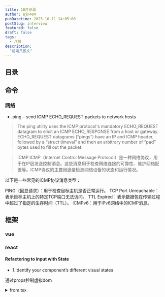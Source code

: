 ```yaml
---
title: 10月记录
author: ajn404
pubDatetime: 2023-10-11 14:05:00
postSlug: interview
featured: false
draft: false
tags:
  - 八股
description:
  "前端八股文"
---
```


## 目录

## 命令

### 网络

- ping – send ICMP ECHO_REQUEST packets to network hosts
>  The ping utility uses the ICMP protocol's mandatory ECHO_REQUEST datagram to elicit an ICMP ECHO_RESPONSE from a host or gateway.  ECHO_REQUEST datagrams
     (“pings”) have an IP and ICMP header, followed by a “struct timeval” and then an arbitrary number of “pad” bytes used to fill out the packet. 

> ICMP
ICMP（Internet Control Message Protocol）是一种网络协议，用于在IP层发送控制消息。这些消息用于检查网络连接的可靠性、维护网络配置等。ICMP协议的主要用途是检测网络设备的状态和运行情况。

以下是一些常见的ICMP协议消息类型：

PING（回显请求）：用于检查目标主机是否正常运行。
TCP Port Unreachable：表示目标主机上的特定TCP端口无法访问。
TTL Expired：表示数据包在传输过程中超过了指定的生存时间（TTL）。
ICMPv6：用于IPv6网络中的ICMP消息。

## 框架

### vue



### react

#### Refactoring to input with State

- 1.Identify your component’s different visual states

通过props控制虚拟dom

<details>
<summary>from.tsx</summary>
```tsx
export default function Form({
  status = 'empty'
}) {
  if (status === 'success') {
    return <h1>That's right!</h1>
  }
  return (
    <>
      <h2>City quiz</h2>
      <p>
        In which city is there a billboard that turns air into drinkable water?
      </p>
      <form>
        <textarea disabled={
          status === 'submitting'
        } />
        <br />
        <button disabled={
          status === 'empty' ||
          status === 'submitting'
        }>
          Submit
        </button>
        {status === 'error' &&
          <p className="Error">
            Good guess but a wrong answer. Try again!
          </p>
        }
      </form>
      </>
  );
}
```
</details>

<details>
<summary>App.ts</summary>
```ts
import Form from './Form.js';

let statuses = [
  'empty',
  'typing',
  'submitting',
  'success',
  'error',
];

export default function App() {
  return (
    <>
      {statuses.map(status => (
        <section key={status}>
          <h4>Form ({status}):</h4>
          <Form status={status} />
        </section>
      ))}
    </>
  );
}
```
</details>


- 2.Determine what triggers those state changes
- 3.Represent the state in memory with useState

```js
const [answer, setAnswer] = useState('');
const [error, setError] = useState(null);
```

- 4.Remove any non-essential state variables 
- 5 .Connect the event handlers to set state

<details>
<summary>App.ts</summary>

```ts
import { useState } from 'react';

export default function Form() {
  const [answer, setAnswer] = useState('');
  const [error, setError] = useState(null);
  const [status, setStatus] = useState('typing');

  if (status === 'success') {
    return <h1>That's right!</h1>
  }

  async function handleSubmit(e) {
    e.preventDefault();
    setStatus('submitting');
    try {
      await submitForm(answer);
      setStatus('success');
    } catch (err) {
      setStatus('typing');
      setError(err);
    }
  }

  function handleTextareaChange(e) {
    setAnswer(e.target.value);
  }

  return (
    <>
      <h2>City quiz</h2>
      <p>
        In which city is there a billboard that turns air into drinkable water?
      </p>
      <form onSubmit={handleSubmit}>
        <textarea
          value={answer}
          onChange={handleTextareaChange}
          disabled={status === 'submitting'}
        />
        <br />
        <button disabled={
          answer.length === 0 ||
          status === 'submitting'
        }>
          Submit
        </button>
        {error !== null &&
          <p className="Error">
            {error.message}
          </p>
        }
      </form>
    </>
  );
}

function submitForm(answer) {
  // Pretend it's hitting the network.
  return new Promise((resolve, reject) => {
    setTimeout(() => {
      let shouldError = answer.toLowerCase() !== 'lima'
      if (shouldError) {
        reject(new Error('Good guess but a wrong answer. Try again!'));
      } else {
        resolve();
      }
    }, 1500);
  });
}
```
</details>


## canvas

### 绘制三角形或多边形


<details>
<summary>index.js</summary>
```js
   const canvas = document.getElementById('myCanvas');
   const ctx = canvas.getContext('2d');
   // 绘制三角形
   ctx.beginPath();
   ctx.moveTo(10, 10);
   ctx.lineTo(50, 100);
   ctx.lineTo(10, 150);
   ctx.closePath();
   ctx.fillStyle = 'blue';
   ctx.fill();

   // 绘制多边形
   ctx.beginPath();
   ctx.moveTo(150, 10);
   ctx.lineTo(200, 50);
   ctx.lineTo(150, 100);
   ctx.lineTo(100, 50);
   ctx.closePath();
   ctx.fillStyle = 'red';
   ctx.fill();
```

</details>


<canvas id="myCanvas" class="h-[100px] w-[100px] bg-[#000]"/>


## 基础

### 防抖

 n 秒内函数只会执行一次
```js
function debounce(fn, timing) {
  let timer;
  return function() {
    clearTimeout(timer);
    timer = setTimeout(() => {
      fn();
    }, timing);
  }
}
```
常用于限制函数的执行频率，从而提高性能。例如，在滚动事件处理程序中，可能会触发一个函数来重新获取页面内容，但这个函数可能会被频繁触发，导致性能下降。使用 throttle 函数可以解决这个问题，确保在滚动事件触发后的 timing 时间间隔内只执行一次函数。

```
const debounce = (fn, delay) => {
    let timer;
    return ()=>{
        clearTimeout(timer);
        timer = setTimeout(()=>{
            fn();
        }, delay);
    }
}
```

常用于避免事件处理程序或函数被频繁触发，从而提高性能。例如，在搜索输入框中，当用户输入时，可能会触发一个搜索函数，但这个函数可能会被频繁触发，导致性能下降。使用 debounce 函数可以解决这个问题，确保搜索函数只在用户停止输入后的 delay 毫秒后执行。

### 节流

```js
function throttle(fn, timing) {
  let trigger;
  return function() {
    if (trigger) return;
    trigger = true;
    fn();
    setTimeout(() => {
      trigger = false;
    }, timing);
  }
}
```


### Async/Await 如何通过同步的方式实现异步

generate 

```js
var fetch = require("node-fetch");

function *gen() { // 这里的 * 可以看成 async
  var url = "https://api.github.com/users/github";
  var result = yield fetch(url); // 这里的 yield 可以看成 await
  console.log(result.bio);
}

var g = gen();
var result = g.next();
result.value.then(data => data.json()).then(data  => g.next(data));
```

### 实现(5).add(3).minus(2)功能

```js
Number.prototype.add = function(num) {
    return this+num
}
Number.prototype.minus = function(num) {
    return this-num
}
Number.prototype.multiply = function(num) {
    return this*num
}
Number.prototype.divide = function(num) {
    return this/num
}
```

### 1=='1'

在JavaScript中，当你将一个字符串（如 "1"）与一个整数（如 1）进行比较时，JavaScript会自动将字符串转换为数字类型。这种隐式类型转换通常被称为类型转换。

在这个例子中，1 == '1' 的结果为 true，因为JavaScript将字符串 "1" 转换为数字 1，然后比较它们是否相等。

这种隐式类型转换可能会导致一些问题，因为它可能会导致意外的错误。例如，如果你将一个字符串（如 "1"）传递给一个接受整数参数的函数，但该函数在处理该参数时没有考虑到可能的数据类型，那么可能会导致错误。

为了避免这种情况，你可以显式地将字符串转换为数字类型，例如：

```js
const str = "1";
const num = parseInt(str, 10); // 将字符串转换为数字，第二个参数指定数字的进制（10表示十进制）

if (num == 1) {
 console.log("true");
}
```

或者，如果你要将数字类型转换为字符串类型，可以使用 toString() 方法：

```
const num = 1;
const str = num.toString(); // 将数字转换为字符串

if (str == "1") {
 console.log("true");
}
```

总之，为了避免隐式类型转换可能带来的问题，最好是在比较和转换数据时显式地使用适当的类型转换方法。

### 变量提升,块级作用域

```js
for(var i =0;i<10;++i){
setTimeout(()=>{console.log(i)})
                      }

                      //10*10
```

```js
for(let i =0;i<10;++i){
setTimeout(()=>{console.log(i)})
                      }

                      //0-9
```


或者直接使用立即执行函数 IIFEFE

```js
for(var i =0;i<10;++i){
setTimeout(()=>{console.log(i)})
                      }

                      //10*10

```

### 没有宏任务了？

微任务队列（micro task queue）是一种用于处理异步操作的技术，它允许在浏览器执行JavaScript代码时能够同时处理多个任务。这些任务可以是任何需要长时间运行或需要等待的数据库操作、AJAX请求或其他异步操作。

在现代浏览器中，有一个内置的微任务队列，称为Promise。当使用async/await或async函数时，浏览器会自动使用Promise来处理异步操作。Promise是一种状态机，它可以记住之前完成的任务，并在新任务完成时更新其状态。

除了Promise，还有其他一些库和框架，如setTimeout、setInterval、requestAnimationFrame等，也可以用于创建微任务队列。这些库提供了一些更高级的功能，如错误处理、任务取消等。

总之，微任务队列是处理异步操作的一种强大技术，它允许浏览器在执行JavaScript代码时同时处理多个任务，从而提高应用程序的性能和响应能力。

[看这里](https://www.jsv9000.app/)


### 数组的reduce方法

### 闭包：闭包是指一个函数可以访问其词法环境中的变量，即使函数执行完毕，这些变量仍然占用内存。

JavaScript闭包是指一个函数可以访问其词法环境中的变量，即使函数执行完毕，这些变量仍然占用内存。闭包可以实现以下功能：

- 私有变量和函数：通过闭包，可以将函数内部的变量和函数封装为私有，防止外部访问。
- 保持变量状态：闭包可以保存函数外部变量的一个副本，即使函数外部变量被重新赋值，闭包中的变量仍然保持之前的状态。
- 实现柯里化（Currying）：柯里化是指将多参数函数转换为一系列单参数函数的过程，闭包可以帮助实现柯里化。
- 实现事件处理程序和回调函数：闭包可以实现事件处理程序和回调函数，这些函数可以访问事件处理程序的上下文对象和事件对象。
- 实现模块化：通过闭包，可以将一组相关的函数和数据封装到一个对象中，从而实现模块化。

总之，闭包是JavaScript中一种强大的编程技术，可以帮助实现私有变量和函数、保持变量状态、实现柯里化、事件处理程序和回调函数、模块化等功能。

todo



### gc
浏览器 garbage collection（GC）机制是指浏览器在运行时自动清理内存的机制。它是一种优化技术，旨在释放不再需要的内存，从而提高应用程序的性能和响应能力。

浏览器GC机制的主要目的是：

清除不再使用的对象和内存。
释放内存，以便为新的对象分配更多的空间。
减少内存碎片。
浏览器GC机制的实现方式因浏览器而异，但通常包括以下几个步骤：

标记阶段：标记所有活动对象，并将它们划分为可回收和不可回收两部分。
引用阶段：清除所有不可回收对象的引用，使它们变得可回收。
清理阶段：回收所有可回收对象。
需要注意的是，浏览器GC机制不是实时的，而是在一定时间间隔内自动执行。浏览器GC机制的执行时间通常取决于浏览器和操作系统的性能，以及应用程序的内存使用情况。

总之，浏览器GC机制是指浏览器在运行时自动清理内存的机制，旨在释放不再需要的内存，从而提高应用程序的性能和响应能力。


内存泄漏是指在应用程序中，由于某些原因，导致内存分配不正确，导致内存占用无法被垃圾回收器回收。这可能会导致应用程序崩溃、性能下降或内存不足等问题。

内存泄漏通常是由于以下原因之一：

- 全局变量：在函数外部声明的变量成为全局变量，即使函数执行完毕，全局变量仍然占用内存。
- 闭包：闭包是指一个函数可以访问其词法环境中的变量，即使函数执行完毕，这些变量仍然占用内存。
- 循环引用：两个对象互相引用，导致内存占用无法被垃圾回收器回收。
- 定时器：定时器没有正确地清除，导致内存占用无法被垃圾回收器回收。
- 未清除的DOM元素：未正确清除的DOM元素占用内存，导致内存占用无法被垃圾回收器回收。
- 未清除的CSS样式：未正确清除的CSS样式占用内存，导致内存占用无法被垃圾回收器回收。


### v-for 的key

在 Vue 中，使用 v-for 指令遍历数组或其他可迭代对象时，需要提供一个唯一的标识符（key）来标识每个元素。这个 key 用于跟踪每个元素的状态，从而在数据发生变化时能够正确地更新视图。

*key 的作用类似于 CSS 选择器，它可以帮助 Vue 更准确地找到需要更新的元素，从而提高性能。当数据发生变化时，Vue 可以通过比较新旧数据中的 key 值来判断哪些元素需要更新，哪些可以复用。*

在 Vue 2 中，key 默认使用数组的索引值作为 key。在 Vue 3 中，key 默认为数组的第一个属性或对象的唯一属性。


### 301与302

状态码 302 和 301 是 HTTP 协议中用来表示重定向的两种状态码。

状态码 302 Found（找到）表示请求的资源已经被临时移动到另一个位置，并且将来可能会将返回这个资源。新的资源位置会在 HTTP 头部中的 "Location" 字段中给出。客户端应该在收到 302 响应时，重新发起请求到指定的新位置。

状态码 301 Moved Permanently（永久移动）表示请求的资源已经被永久移动到另一个位置。客户端应该在收到 301 响应时，将旧资源的位置记录下来，并将新的位置作为 future requests 的默认位置。

HTTP 头部中的 "Location" 字段用于告诉客户端重定向的目标 URL。客户端收到 302 响应时，应该在下次请求时使用这个 URL。客户端收到 301 响应时，应该在下次请求时使用这个 URL，并将旧资源的位置记录下来。

需要注意的是，状态码 302 和 301 的区别在于，当客户端收到 302 响应时，它需要重新发起请求；而当客户端收到 301 响应时，它不需要重新发起请求，因为资源已经被永久移动。因此，在实际应用中，可以根据具体需求选择使用 302 或 301 来进行重定向。



### js用reduce反转字符串

在 JavaScript 中，可以使用数组的 reduce() 方法来反转字符串。reduce() 方法接受一个回调函数作为参数，回调函数有四个参数：累加器（accumulator），当前值（currentValue），当前索引（currentIndex），源数组（array）。回调函数的返回值将作为累加器的新值，最后 reduce() 方法返回累加器的结果。

下面是一个使用 reduce() 方法反转字符串的示例：

```js
const str = 'Hello, world!';
const reversedStr = str.split('').reduce((accumulator, currentValue) => {
 return currentValue + accumulator;
}, '');

console.log(reversedStr); // 输出：!dlrow ,olleH
```

在这个示例中，我们首先将字符串分割成数组，然后使用 reduce() 方法将数组中的每个元素从后向前拼接成一个新的字符串。回调函数的第一个参数 accumulator 表示累加器，它初始值为空字符串。每次迭代时，回调函数将当前值 currentValue 添加到累加器的末尾，然后将累加器的新值赋值给 accumulator。最后，reduce() 方法返回累加器的结果，即反转后的字符串。

需要注意的是，reduce() 方法只能接受一个累加器参数，因此不能直接将字符串作为第一个参数传递给 reduce() 方法。我们需要先将字符串分割成数组，然后将数组作为参数传递给 reduce() 方法。




## 场景

### 控制多人同时编辑的技术

- 实时数据库（Real-time Database）：使用实时数据库，如 Firebase 或 RealtimeDB，可以将数据实时同步到多个客户端。这使得用户可以在多个设备上实时查看和编辑相同的数据。
- 实时通信服务（Real-time Communication Services）：使用实时通信服务，如 Google Hangouts、Microsoft Teams 或 Slack，可以在多个设备上实时沟通和协作。这使得用户可以在多个浏览器窗口中同时编辑和讨论同一个文档。
- 实时应用程序（Real-time Applications）：使用实时应用程序，如 Google Docs、Microsoft Word 或 Google Sheets，可以在多个设备上实时编辑和查看同一个文档。这使得用户可以在多个浏览器窗口中同时编辑和查看同一个文档。
- 分布式计算（Distributed Computing）：使用分布式计算，如 Apache Spark、Hadoop 或 Flink，可以将数据实时同步到多个节点，以便在多台计算机上实时处理和分析数据。
- 分布式文件系统（Distributed File System）：使用分布式文件系统，如 Amazon S3、Google Cloud Storage 或 Azure Blob Storage，可以将文件实时同步到多个节点，以便在多台计算机上实时访问和编辑文件。

这些技术都可以实现多人同时编辑，具体选择哪种技术取决于具体应用的需求和场景。

### 项目如何防止xss攻击，分前后端角度

防止XSS攻击（跨站脚本攻击）的方法有很多，下面是前后端分别可以采取的措施：

前端防止XSS攻击：

- 使用浏览器的内置过滤器：浏览器会自动过滤掉大部分XSS攻击，如 script 等特殊字符。
- 使用编码：将用户输入的数据进行编码，如 escape() 或 encodeURIComponent()，使其不能被解释为恶意脚本。
- 使用标签属性：将用户输入的数据作为属性值，而不是作为标签内容，这样可以减少被解释为恶意脚本的可能。
- 使用自定义模板引擎：自定义模板引擎可以对用户输入进行更严格的过滤，防止XSS攻击。
- 使用输入验证：对用户输入进行验证，确保输入的数据符合预期的格式和范围。
- 使用输出过滤器：对输出数据进行过滤，确保输出数据中不包含任何恶意脚本。

后端防止XSS攻击：

- 使用编码库：使用编码库，如PHP的htmlspecialchars()，可以自动过滤掉恶意脚本。
- 使用参数化查询：使用参数化查询，可以防止SQL注入攻击，同时防止XSS攻击。
- 使用输出过滤器：对输出数据进行过滤，确保输出数据中不包含任何恶意脚本。
- 使用过滤库：使用过滤库，如PHP的filter_var()，可以对用户输入进行更严格的过滤，防止XSS攻击。
- 使用输入验证：对用户输入进行验证，确保输入的数据符合预期的格式和范围。
- 使用输出编码：对输出数据进行编码，可以防止被解释为恶意脚本。

总之，前后端都要采取一系列措施来防止XSS攻击，以确保用户输入的安全性。




## 浏览器渲染原理


浏览器的渲染原理可以简单地描述为以下几个步骤:

### 解析 HTML:

浏览器将 HTML 文档解析成 DOM(文档对象模型)树,以便浏览器可以理解和操作 HTML 元素。

浏览器解析 HTML 时使用的方案主要有两种：SAX 和 DOM。

SAX（Simple API for XML）解析器：SAX 解析器是一种基于事件驱动的解析方式，它会将 HTML 文件分割成一系列的事件，然后逐个处理这些事件。SAX 解析器不会将整个 HTML 文档加载到内存中，因此非常适合处理大型的 HTML 文档。SAX 解析器的主要缺点是，它不支持在解析过程中修改 DOM（Document Object Model，文档对象模型）。
DOM（Document Object Model）解析器：DOM 解析器会将 HTML 文件解析成 DOM 树，然后通过 DOM API 进行操作。DOM 解析器会将整个 HTML 文档加载到内存中，因此适用于需要对 HTML 文件进行复杂操作的场景。DOM 解析器的主要优点是支持在解析过程中修改 DOM，但可能会导致解析速度变慢。
在实际应用中，浏览器通常会根据 HTML 文档的大小和复杂程度选择合适的解析方式。对于较小的 HTML 文档，SAX 解析器更为高效；而对于较大的 HTML 文档，DOM 解析器更为高效。此外，浏览器可能会在解析过程中自动切换解析方式，以提高性能。

需要注意的是，尽管 DOM 解析器支持在解析过程中修改 DOM，但在解析完成后，浏览器可能会对 DOM 进行优化，例如清除不再需要的节点、压缩 DOM 等，以减小内存占用和提高性能。因此，在实际应用中，尽量使用 DOM 解析器，并在解析完成后进行优化。


### 解析 CSS:
浏览器将 CSS 样式表解析成 CSSOM(样式对象模型)树,以便浏览器可以理解和应用 CSS 规则。

### 构建渲染树:

浏览器将 DOM 和 CSSOM 合并成一个渲染树,以便浏览器可以绘制屏幕上的内容。

### 布局:

浏览器使用布局引擎计算渲染树中每个节点的宽度和高度,以便将它们放置在屏幕上的适当位置。
### 绘制:

浏览器使用 GPU(图形处理单元)绘制渲染树中的每个节点,以便将它们显示在屏幕上。

### 重排和重绘:

如果渲染树中的某个节点发生了变化,例如,元素的属性或内容发生了变化,那么浏览器将重新计算渲染树,并重新绘制屏幕上的内容。这个过程被称为重排。如果只是修改了某个节点的属性,例如,修改了它的样式或大小,那么浏览器将只重新计算需要重新绘制的部分,这个过程被称为重绘。
浏览器渲染过程的复杂性在于,它需要同时处理 HTML、CSS 和布局。此外,浏览器需要处理多种设备类型和屏幕尺寸,以确保网页在不同设备和屏幕上都能正常显示。因此,浏览器的渲染原理可以被视为一种复杂的高级算法。


### 网络内容拦截

从网络的角度来看，拦截内容通常是通过路由器、代理服务器等网络设备实现的。这些设备可以对网络通信进行拦截和处理，从而实现内容的过滤、篡改、拦截等操作。

以路由器为例，路由器可以作为网络通信的入口和出口，可以将网络通信中的数据包进行拦截和处理。当数据包从一台计算机发出，经过路由器，到达目标计算机时，路由器可以对数据包进行查看、修改或丢弃等操作。如果路由器对数据包进行了拦截和处理，数据包将不会到达目标计算机，从而实现内容的过滤、篡改、拦截等操作。

除了路由器之外，代理服务器也可以实现内容的拦截和处理。代理服务器可以作为网络通信的转发器，可以将网络通信中的数据包进行拦截和处理，然后转发到目标计算机。代理服务器可以实现对内容的过滤、篡改、拦截等操作，从而实现对网络通信的掌控。

总之，拦截内容的实现可以通过路由器、代理服务器等网络设备来实现，这些设备可以对网络通信中的数据包进行查看、修改或丢弃等操作，从而实现内容的过滤、篡改、拦截等操作。

## 算法

### js写算法需要提前掌握

以下是一些在编写JavaScript代码时需要提前掌握的方法、函数和技巧：

#### 变量声明和方法
在JavaScript中，变量声明非常重要。可以使用var、let和const关键字声明变量。其中，let关键字声明的变量具有块级作用域，而const关键字声明的变量不可更改。

此外，方法（函数）在JavaScript中是非常重要的。可以使用function关键字定义方法，并使用参数传递数据。方法可以返回值，也可以不返回值。

#### 对象和数组
JavaScript中可以使用对象（Object）和数组（Array）来存储和操作数据。对象可以使用点（.）或方括号（[]）访问属性，数组可以使用索引访问元素。

#### 条件语句和循环
条件语句（如if、else if、else）用于根据条件执行不同的代码块。循环语句（如for、while、do-while）用于重复执行一段代码。

#### 函数和模块
JavaScript中可以使用函数来封装一段代码，使其更易于维护和 reuse。模块（module）是一种组织代码的方法，可以将相关功能分组在一起。

#### 箭头函数和箭头操作符
箭头函数是一种简洁的函数定义方式，可以简化代码。箭头操作符（=>）用于将函数的返回值与参数绑定在一起。

#### Promise和async/await
Promise是一种处理异步操作的方法，可以确保异步操作按预期进行。async/await是ES2017中引入的新语法，用于简化异步编程。

#### 数组方法
JavaScript提供了许多数组方法，如push、pop、shift、unshift、splice、sort、reverse等，这些方法可以方便地对数组进行操作。

#### 字符串方法
JavaScript提供了许多字符串方法，如toUpperCase、toLowerCase、substring、slice、indexOf、lastIndexOf、trim等，这些方法可以方便地对字符串进行操作。

#### 正则表达式
JavaScript提供了正则表达式来处理字符串。可以使用RegExp构造函数创建正则表达式对象，并使用正则表达式的方法来匹配和替换字符串。

#### 全局对象和内置函数
JavaScript中有许多全局对象和内置函数，如window、document、console、Math、Date等。这些对象和函数可以方便地进行浏览器操作和数据处理。




### exam


#### 1.二分查找(简单)
> 输入不重复有序整数数组，使用空格隔开。查找特定整数，返回数组下标。不存在则返回-1。

```js
function findIndex(arr, target) {
 let left = 0;
 let right = arr.length - 1;

 while (left <= right) {
   const mid = Math.floor((left + right) / 2);

   if (arr[mid] === target) {
     return mid;
   } else if (arr[mid] < target) {
     left = mid + 1;
   } else {
     right = mid - 1;
   }
 }
 return -1;
}
const arr = [1, 3, 5, 7, 9];
const target = 5;

console.log(findIndex(arr, target)); // 输出：2
```

#### 2.HJ12字符串反转/HJ11数字颠倒/HJ106 字符逆序

```js
const readline = require("readline");
const rl = readline.createInterface({
    input: process.stdin,
    output: process.stdout,
});

rl.on("line", function (line) {
    console.log(line.split('').reverse().join(''));
});
```

*`line.split('').reverse().join('')`*


#### 3.HJ54 表达式求值

如果能使用eval的话会很简单
```js
const rl = require("readline").createInterface({ input: process.stdin });
var iter = rl[Symbol.asyncIterator]();
const readline = async () => (await iter.next()).value;

void async function () {
    // Write your code here
    while(line = await readline()){
        let res = eval(line);
    }
}()

```

#### 4.HJ76 尼科彻斯定理

```js
const rl = require("readline").createInterface({ input: process.stdin });
var iter = rl[Symbol.asyncIterator]();
const readline = async () => (await iter.next()).value;

void async function () {
    // Write your code here
    while(line = await readline()){
        let num =Number(line);
        let res = []
        let mid = Math.pow(num,3)/num;
        for(let i= 0;i<num;i++){
            res.push(mid+1-(num/2-i)*2);
        }
        console.log(res.join('+'));

    }
}()

```

#### 5.HJ75 公共子串计算

给定两个只包含小写字母的字符串，计算两个字符串的最大公共子串的长度。
注：子串的定义指一个字符串删掉其部分前缀和后缀（也可以不删）后形成的字符串。

输入:asdfas
werasdfaswer

输出:6

```js
    const rl = require("readline").createInterface({ input: process.stdin });
    var iter = rl[Symbol.asyncIterator]();
    const readline = async () => (await iter.next()).value;
    void async function () {
        // Write your code here
        let str = []
        while(line = await readline()){
            str.push(line);
        }
        let str_1=str[0];
        let str_2=str[1];
        let short = str_1.length>str_2.length?str_2:str_1;
        let long = str_1.length>str_2.length?str_1:str_2;
        let max = 0;
        let dp = new Array(short.length);
        for(let i=0;i<short.length;i++){
            dp[i] = new Array(long.length).fill(0);
            for(let j=0;j<long.length;j++){
                if(short[i]===long[j]){
                    if(i>0&&j>0){
                        dp[i][j] = dp[i-1][j-1]+1;
                    }
                    else{
                    dp[i][j]=1;
                    }
                }else{
                    dp[i][j]=0;
                }
                if(max<dp[i][j]){
                    max=dp[i][j];
                }
            }
        }
        console.log(max);       
    }()
```


#### 6.求最大连续bit数(位运算)

求一个int类型数字对应的二进制数字中1的最大连续数，例如3的二进制为00000011，最大连续2个1

输入：
200
输出：
2
说明：
200的二进制表示是11001000，最多有2个连续的1。 


```js
const rl = require("readline").createInterface({ input: process.stdin });
var iter = rl[Symbol.asyncIterator]();
const readline = async () => (await iter.next()).value;

void async function () {
    // Write your code here
    while(line = await readline()){
        let num = Number(line);
        let max =0;
        let temp =0;
        while(num){
            console.log(num,num%2);
            if(num%2===1){
                temp++;
            }
            else{
                temp =0;
            }
            if(temp>=max){
                max = temp;
            }
            num = num >>1;
        }
        console.log(max);
    }
}()


```


#### 7.HJ85 最长回文子串(字符串,穷举)


给定一个仅包含小写字母的字符串，求它的最长回文子串的长度。
所谓回文串，指左右对称的字符串。
所谓子串，指一个字符串删掉其部分前缀和后缀（也可以不删）的字符串

```js
const rl = require("readline").createInterface({ input: process.stdin });
var iter = rl[Symbol.asyncIterator]();
const readline = async () => (await iter.next()).value;

void async function () {

    function isHui(s){
        return s.split('').reverse().join('')===s;
    }

    // Write your code here
    while(line = await readline()){
        let tokens = line.split(' ');
        if(line.length<3){
            console.log(line.length)
        }
        let max =2;
        for (let i=2;i<line.length;i++){
            
            let left =i-1;
            let right =i+1;

            while(line[left]===line[i]&&left>=0){
                left--;
            }
            while(line[right]===line[i]&&right<line.length){
                right++;
            }
            let sum = right-left-1;
            while(line[left]===line[right]&&left>=0&&right<line.length){
                left--;
                right++;
                sum+=2;
            }
            if(sum>max){
                max=sum
            }
        }
        console.log(max)
    }
}()

```



#### [8.HJ100 等差数列](https://www.nowcoder.com/practice/52d382c2a7164767bca2064c1c9d5361?tpId=37&rp=1&ru=%2Fta%2Fhuawei&qru=%2Fta%2Fhuawei%2Fquestion-ranking&tab=answerKey&difficulty=&judgeStatus=&tags=&title=&sourceUrl=&gioEnter=menu)
等差数列 2，5，8，11，14。。。。
（从 2 开始的 3 为公差的等差数列）
输出求等差数列前n项和

```js
const rl = require("readline").createInterface({ input: process.stdin });
var iter = rl[Symbol.asyncIterator]();
const readline = async () => (await iter.next()).value;

void async function () {
    // Write your code here
    while(line = await readline()){
        let n =Number(line);
        let res = Math.pow(n,2)*3/2+n/2;
        console.log(res);
    }
}()

```

#### 9.HJ87 密码强度等级


```js
const rl = require("readline").createInterface({ input: process.stdin });
var iter = rl[Symbol.asyncIterator]();
const readline = async () => (await iter.next()).value;

void async function () {
    // Write your code here
    while(line = await readline()){
        
        let count =0;
        let len = line.length;
        if(len<1){
            console.log("VERY_WEAK");
            return;
        }

        {
            if(len<=4){
                count+=5;
            }
            else if(len<=7){
                count+=10;
            }
            else{
                count+=25;
            }
        }

        let hasLetter =false;
        let hasAllLetter = false;

        if(new RegExp("[a-z,A-Z]","g").test(line))
        {
            hasLetter =true;
            if(line.toUpperCase()===line||line.toLowerCase()===line){
                count+=10;
            }
            else{
                hasAllLetter=true;
                count+=20;
            }
        }

        let hasNum =false;

        if(new RegExp("[0-9]","g").test(line))
        {
            hasNum = true;
            let match_num = line.matchAll(/[0-9]/g);
            let flag = 0;
            while(!match_num.next().done){
                flag++
            }

            if(flag>1){
                count+=20;
            }
            else{
                count+=10;
            }
        }

        let hasSig = false;
        //符号
        if(new RegExp(/[\x21-\x2F,\x3A-\x40,\x5B-\x60,\x7B-\x7E]/,"g").test(line))
        {
            hasSig =true;
            let match_num = line.matchAll(/[\x21-\x2F,\x3A-\x40,\x5B-\x60,\x7B-\x7E]/g);
            let flag = 0;
            while(!match_num.next().done){
                flag++
            }

            if(flag>1){
                count+=25;
            }
            else{
                count+=10;
        }
        }
        if(hasLetter&&hasNum){
            if(hasAllLetter&&hasSig){
                count+=5;
            }else if(hasSig){
                count+=3
            }else
            count+=2
        }

        console.log(count>=90?"VERY_SECURE":count>=80?"SECURE":count>=70?"VERY_STRONG":count>=60?"STRONG":count>=50?"AVERAGE":count>=25?"WEAK":"VERY_WEAK");
    }
}()


```



#### 10. HJ10 字符个数统计(开始中等题，虽然这是一道简单题)

> 编写一个函数，计算字符串中含有的不同字符的个数。字符在 ASCII 码范围内( 0~127 ，包括 0 和 127 )，换行表示结束符，不算在字符里。不在范围内的不作统计。多个相同的字符只计算一次
例如，对于字符串 abaca 而言，有 a、b、c 三种不同的字符，因此输出 3 。


```js
const rl = require("readline").createInterface({ input: process.stdin });
var iter = rl[Symbol.asyncIterator]();
const readline = async () => (await iter.next()).value;

void async function () {
    // Write your code here
    while(line = await readline()){
        let tokens = line.split('');
        let list  = [...new Set(tokens)];
        console.log(list.length);
        
    }
}()
```

#### 11.HJ46 截取字符串


```js
const rl = require("readline").createInterface({ input: process.stdin });
var iter = rl[Symbol.asyncIterator]();
const readline = async () => (await iter.next()).value;

void async function () {
    let res =[]
    // Write your code here
    while(line = await readline()){
        res.push(line)
        
    }

    console.log(res[0].slice(0,parseInt(res[1])))
}()

```


#### 12.HJ60 查找组成一个偶数最接近的两个素数

任意一个偶数（大于2）都可以由2个素数组成，组成偶数的2个素数有很多种情况，本题目要求输出组成指定偶数的两个素数差值最小的素数对。

要判断一个数是否为素数，可以使用以下方法：

遍历从 2 到该数本身的所有整数，判断它们是否能被该数整除。
如果该数能被其中任意一个整数整除，则该数不是素数。
如果该数不能被任何整数整除，则该数是素数。




```js
const rl = require("readline").createInterface({ input: process.stdin });
var iter = rl[Symbol.asyncIterator]();
const readline = async () => (await iter.next()).value;

void (async function () {
    // Write your code here

    function isSu(n) {
        if (n >= 2) {
            for (let i = 2; i < Math.ceil(n / 2); i++) {
                if (n % i == 0) {
                    return false;
                }
            }
            return true;
        } else {
            return false;
        }
    }
    while ((line = await readline())) {
        let mid = Number(line) / 2;
        let l = 0,
            g = 0;
        for (let i = 0; i < mid; i++) {
            // console.log(isSu(mid-i),isSu(mid+i),mid,i)
            if (isSu(mid - i) && isSu(mid + i)) {
                l = mid - i;
                g = mid + i;
                console.log(l);
                console.log(g);
                return;
            }
        }
    }
})();
```

#### 13.HJ40 统计字符

输入一行字符，分别统计出包含英文字母、空格、数字和其它字符的个数


```js
const rl = require("readline").createInterface({ input: process.stdin });
var iter = rl[Symbol.asyncIterator]();
const readline = async () => (await iter.next()).value;

void async function () {
    // Write your code here
    while(line = await readline()){
        let sl = 0;
        let sk = 0;
        let sn = 0;

        let match_l = line.toLowerCase().matchAll(/[a-z]/g);
        while(!match_l.next().done){
            sl++
        };
        
        let match_k = line.matchAll(" ");
        while(!match_k.next().done){
            sk++
        };

         let match_n = line.matchAll(/[0-9]/g);
        while(!match_n.next().done){
            sn++
        };
        console.log("%d\n%d\n%d\n%d",sl,sk,sn,line.length-sl-sk-sn)
    }
}()

```


#### 14.Hj14 字符串排序


```js
const rl = require("readline").createInterface({ input: process.stdin });
var iter = rl[Symbol.asyncIterator]();
const readline = async () => (await iter.next()).value;

void async function () {
    let lsit = [];
    // Write your code here
    while(line = await readline()){
        lsit.push(line);
    }
    let n = lsit.shift();
    lsit = lsit.sort()
    for(let i =0;i<Number(n);i++){
        console.log(lsit[i]);
    }

}()

```

#### 15.HJ5 进制转换

写出一个程序，接受一个十六进制的数，输出该数值的十进制表示。

```js
const rl = require("readline").createInterface({ input: process.stdin });
var iter = rl[Symbol.asyncIterator]();
const readline = async () => (await iter.next()).value;

void async function () {
    // Write your code here
    while(line = await readline()){
        console.log(parseInt(line,16))
    }
}()

```


#### 16. HJ59 找出字符串中第一个只出现一次的字符

找出字符串中第一个只出现一次的字符

输入：
asdfasdfo

输出：
o

```js
const rl = require("readline").createInterface({ input: process.stdin });
var iter = rl[Symbol.asyncIterator]();
const readline = async () => (await iter.next()).value;

void async function () {
    // Write your code here
    while(line = await readline()){
        let lines = line.split('');
        let newStr = [...new Set(lines)];
        for(let i = 0 ;i<newStr.length;i++){
            let tag = 0;
            while(lines.indexOf(newStr[i])!==-1){
                lines.splice(lines.indexOf(newStr[i]),1);
                tag++;
            }
            if(tag===1){
                console.log(newStr[i])
                return;
            }
        }
    }
    console.log(-1)
}()

```


使用match会更妙一点

```js
  while ((line = await readline())) {
        try {
            let unfind = true;
            for (const i of line) {
                if (line.match(new RegExp(i, "g")).length === 1) {
                    unfind = false;
                    console.log(i);
                    break;
                }
            }
            if (unfind) {
                console.log(-1);
            }
        } catch (e) {}
    }
```

在 JavaScript 中，可以使用 break 语句来跳出 for...of 循环。当 for...of 循环执行到 break 语句时，循环会立即停止，不再执行循环内剩余的代码。

注意，break 语句只会跳出当前循环，不会跳出外层循环。如果需要在循环内跳出所有循环（包括外层循环），可以使用 return 语句。


#### 17.HJ81 字符串字符匹配

判断短字符串S中的所有字符是否在长字符串T中全部出现。

```js
const rl = require("readline").createInterface({ input: process.stdin });
var iter = rl[Symbol.asyncIterator]();
const readline = async () => (await iter.next()).value;

void async function () {
    let lines = [];
    // Write your code here
    while(line = await readline()){
        lines.push(line);
    }
    // console.log(lines[1].indexOf(lines[0])!==-1)
    let res= true
    lines[0].split('').forEach(item=>{
        if(lines[1].indexOf(item)===-1){
            res = false
        }
    })

    console.log(res)

}()

```


#### 18 力扣简单 破冰游戏

```js
var iceBreakingGame = function(num, target) {
    if(num===1){
        return 0
    }
    let x = iceBreakingGame(num-1,target);
    return (target+x)%num;
};  
```

#### 19 力扣中等 无重复字符的最长子串

```js
/**
 * @param {string} s
 * @return {number}
 */

const isC = (s)=>{
    return [...new Set(s.split(''))].join('')===s;
}
var lengthOfLongestSubstring = function(s) {
    if(s.length<1){
        return 0;
    }
    if(isC(s)){
        return s.length;
    }
    let max =1;
    for(let i=0;i<s.length-1;i++){
        for(j=i;j<s.length;j++){
            let str = s.slice(i,j+1);
            if(!isC(str)){
                if(max<j-i){
                    max=j-i;
                }
                break;
            }
            if(j===s.length-1&&isC(str)){
                if(max<j-i+1){
                    max=j-i+1;
                }
            }
        }
    }
    return max;
};
```

emmm 做复杂了


#### 20.[最长公共前缀](https://leetcode.cn/problems/longest-common-prefix/)

编写一个函数来查找字符串数组中的最长公共前缀。

如果不存在公共前缀，返回空字符串 ""。

```js
/**
 * @param {string[]} strs
 * @return {string}
 */

const compareTowStr = (short,long)=>{
    let str=""
    for(let i=0;i<short.length;i++){
        if(short[i]===long[i]){
            str+=short[i];
        }else{
            break
        }
    }

    return str;
    

}

var longestCommonPrefix = function(strs) {
    if(strs.length===1){
        return strs[0]
    }

    let min = strs[0].length;
    let minStr=strs[0];
    strs.map(str=>{
        if(str.length<min){
            minStr = str;
        }
    })
    let minIndex = minStr.length;
    for(let i=0;i<strs.length;i++){
        let str = compareTowStr(minStr,strs[i]);
        console.log(str);
        if(minIndex>=str.length){
            minIndex = str.length;
            // res = str;
        }
    }
    let res = minStr.slice(0,minIndex);
    return res

};
```


#### 21 [反转字符串中的单词](https://leetcode.cn/problems/reverse-words-in-a-string/)

给你一个字符串 s ，请你反转字符串中 单词 的顺序。

单词 是由非空格字符组成的字符串。s 中使用至少一个空格将字符串中的 单词 分隔开。

返回 单词 顺序颠倒且 单词 之间用单个空格连接的结果字符串。

注意：输入字符串 s中可能会存在前导空格、尾随空格或者单词间的多个空格。返回的结果字符串中，单词间应当仅用单个空格分隔，且不包含任何额外的空格。

```js
/**
 * @param {string} s
 * @return {string}
 */
var reverseWords = function(s) {
    let l = s.match(/[a-z,A-Z,0-9]+/g)
    let res = l.reverse().join(' ').trim()
    return res
};
```

[`String.prototype.match()`](https://developer.mozilla.org/en-US/docs/Web/JavaScript/Reference/Global_Objects/String/match)



#### 22. [字符串中的单词数](https://leetcode.cn/problems/number-of-segments-in-a-string/description/)

```js
/**
 * @param {string} s
 * @return {number}
 */
var countSegments = function(s) {
    return (s.match(/\S+/g)||[]).length;
};
```


#### 23.[581. 最短无序连续子数组](https://leetcode.cn/problems/shortest-unsorted-continuous-subarray/description/)

```js
/**
 * @param {number[]} nums
 * @return {number}
 */
var findUnsortedSubarray = function(nums) {
    let numss = nums.join(',').split(',');
    let l = numss.sort((a,b)=>a-b);
    console.log(l,nums)
    let i_1 = 0;
    let i_2 = 0;
    for(let i =0;i<nums.length;i++){
        if(l[i]!=nums[i]){
            i_1 = i;
            break;
        }
    }
    for(let i =nums.length-1;i>0;i--){
        if(l[i]!=nums[i]){
            i_2 = i;
            break;
        }
    }
    if(i_1===i_2) return 0;

    return i_2-i_1+1;
};
```


#### 24.[1071. 字符串的最大公因子](https://leetcode.cn/problems/greatest-common-divisor-of-strings/description/)

```js
/**
 * @param {string} str1
 * @param {string} str2
 * @return {string}
 */
var gcdOfStrings = function(str1, str2) {
        let short = str1.length<=str2.length?str1:str2;
        let long = str1.length>str2.length?str1:str2;
        if(short.length<2){
            return short;
        }
     

        let res =""
        for(let i=short.length-1;i>=0;i--){
            res=short.slice(0,i+1);
            if(
                short.split(res).join("").trim().length===0&&
                long.split(res).join("").trim().length===0){
                break;
            }
        }
        if(short.split(res).join("").trim().length>0||long.split(res).join("").trim().length>0){
            return ""
        }
        return res
};
```


#### 25[有效括号的嵌套深度](https://leetcode.cn/problems/maximum-nesting-depth-of-two-valid-parentheses-strings/description/)

这题目描述的。。。

```js
var maxDepthAfterSplit = function(seq) {
    let max = [];
    let stack = 0;

for (let i = 0; i < seq.length; i++) {
   if (seq[i] === '(') {
     stack++;
     max.push(stack%2)

   } else{
     let ans = stack % 2;
     stack--;
     max.push(ans)
   }
 }
 return max

}

```

### 真题

#### 1.宜居星球改造计划🌟

2XXX 年，人类通过对火星的大气进行宜居改造分析，使得火星已在理论上具备人类宜居的条件；

由于技术原因，无法一次性将火星大气全部改造，只能通过局部处理形式；

假设将火星待改造的区域为 r o w ∗ c o l u m n row * columnrow∗column 的网格，每个网格有 3 个值，宜居区、可改造区、死亡区，使用 YES、NO、NA 代替：

YES 表示该网格已经完成大气改造；
NO 表示该网格未进行改造，后期可进行改造；
NA 表示死亡区，不作为判断是否改造完成的宜居，无法穿过；
初始化下，该区域可能存在多个宜居区，并且每个宜居区能同时在每个太阳日单位向上下左右四个方向的相邻格子进行扩散，自动将 4 个方向相邻的真空区改造成宜居区；

请计算这个待改造区域的网格中，可改造区是否能全部变成宜居区，如果可以，则返回改造的太阳日天数，不可以则返回-1。



```js
const readline = require("readline");
const rl = readline.createInterface({
  input: process.stdin,
  output: process.stdout,
});

let rows, cols, gridCopy, coordinates;

rl.on("line", (line) => {
  if (!rows) {
    rows = parseInt(line);
    coordinates = [];
  } else if (!cols) {
    cols = line.split(" ").length;
    gridCopy = new Array(rows).fill().map(() => new Array(cols));
    
    for (let i = 0; i < rows; i++) {
      const row = line.split(" ");
      for (let j = 0; j < cols; j++) {
        gridCopy[i][j] = row[j];
      }
      if (i < rows - 1) {
        rl.prompt();
      }
    }
    const noNums = countNoOccurrences();
    let flag = true;
    let day = 0;
    while (noNums !== 0 && flag) {
      for (const coordinate of findYesCoords()) {
        updateAdjElems(coordinate[0], coordinate[1]);
      }
      if (coordinates.length !== 0) {
        updateGridCopy();
        noNums -= coordinates.length;
        coordinates = [];
        day++;
      } else {
        flag = false;
      }
    }
    printDayOrMinusOne(noNums, day);
    rl.close();
  }
});

function countNoOccurrences() {
  let count = 0;
  for (const row of gridCopy) {
    count += row.filter((s) => s === "NO").length;
  }
  return count;
}

function updateAdjElems(i, j) {
  const directions = [
    [-1, 0],
    [1, 0],
    [0, -1],
    [0, 1],
  ];
  for (const dir of directions) {
    const newRow = i + dir[0];
    const newCol = j + dir[1];
    if (
      newRow >= 0 &&
      newRow < rows &&
      newCol >= 0 &&
      newCol < cols &&
      gridCopy[newRow][newCol] === "NO"
    ) {
      gridCopy[newRow][newCol] = "YES";
      coordinates.push([newRow, newCol]);
    }
  }
}

function findYesCoords() {
  const yesCoords = [];
  for (let i = 0; i < rows; i++) {
    for (let j = 0; j < cols; j++) {
      if (gridCopy[i][j] === "YES") {
        yesCoords.push([i, j]);
      }
    }
  }
  return yesCoords;
}

function updateGridCopy() {
  for (const coordinate of coordinates) {
    gridCopy[coordinate[0]][coordinate[1]] = "YES";
  }
}

function printDayOrMinusOne(noNums, day) {
  console.log(noNums === 0 ? day : -1);
}

```

自己跟写一遍

```js
const rl = require("readline").createInterface({ input: process.stdin });
var iter = rl[Symbol.asyncIterator]();
const readline = async () => (await iter.next()).value;


/**
 * 
YES NO NO NO
NO NO NO NO
NO NO NO NO
NO NO NO NO

6
 * 
 */
void async function () {
    let rows ,cols,coordinates=[];
    let gridCopy = [];
    // Write your code here
    while(line = await readline()){
        gridCopy.push(line.split(' '));
    }
    rows = gridCopy.length;
    cols = gridCopy[0].length;
    //找寻数组中“NO”的数量
    let noNums = countNoOccurences();
    let flag = true;
    let day = 0;
    while(noNums!==0&&flag){
        for(const coordinate of FindeYesCoords()){
            //遍历YES的坐标数组
            //每轮循环更新YES的上下左右
            updateAdjElems(coordinate[0],coordinate[1])
        }
        if(coordinates.length!==0){
            for(const coordinate of coordinates){
                gridCopy[coordinate[0]][coordinate[1]] = "YES"
            }

            noNums -= coordinates.length;
            coordinates = [];
            day++;
        }else{
            flag = false
        }
    }
    console.log(noNums===0?day:-1);
    //返回二维数组中YES的坐标即[i,j] 下标的数组
    function FindeYesCoords(){
        const list = [];
        for(let i = 0;i<rows;i++){
            for(let j = 0;j<cols;j++){
                if(gridCopy[i][j]==="YES"){
                    list.push([i,j])
                }
            }
        }
        return list;
    }
    //每轮循环更新YES的上下左右 ,gridCopy[i][j]
    function updateAdjElems(i,j){
        const direction = [
            [-1,0],
            [1,0],
            [0,-1],
            [0,1]
        ]
        for(const dir of direction){
            let newI = i+dir[0];
            let newJ = j + dir[1];
            if(
                newI>=0&&
                newJ>=0&
                newI<rows&&
                newJ<cols&&
                gridCopy[newI][newJ]==="NO"){

                gridCopy[newI][newJ] = "YES";
                coordinates.push([newI,newJ])
            }
        }
    }
    //找寻数组中“NO”的数量
    function countNoOccurences(){
        let count =0;
        gridCopy.forEach(item=>{
            count+= item.filter(s=>s==="NO").length;
        })
        return count
    }
}()
```


#### 2.跳格子（2）🌟

小明和朋友玩跳格子游戏，有 n 个连续格子组成的圆圈，每个格子有不同的分数，小朋友可以选择从任意格子起跳，但是不能跳连续的格子，不能回头跳，也不能超过一圈;给定一个代表每个格子得分的非负整数数组，计算能够得到的最高分数。

输入 2 3 2
输出 4

输入 1 2 3 1
输出 4
1+3

> 动态规划

**动态转移方程为 $dp[i] = max(dp[i-2)+scores[i],dp[i-1])$**

```js
function maxSumNonAdjacent(nums) {
    const n = nums.length;
    if (n === 0) {
        return 0;
    } else if (n === 1) {
        return nums[0];
    } else if (n === 2) {
        return Math.max(nums[0], nums[1]);
    }

    let prevMax = nums[0];
    let currMax = Math.max(nums[0], nums[1]);

    for (let i = 2; i < n; i++) {
        const temp = currMax;
        currMax = Math.max(currMax, prevMax + nums[i]);
        prevMax = temp;
    }

    return currMax;
}

const readline = require("readline");

const rl = readline.createInterface({
    input: process.stdin,
    output: process.stdout,
});

rl.question("", (input) => {
    const strings = input.split(" ");
    const nums = strings.slice(0, strings.length - 1).map(Number);

    const res = maxSumNonAdjacent(nums);

    console.log(res);

    rl.close();
});
```

但感觉他的解法有问题，不能排除首尾相连的情况，这里把dp数组改成对象数组试试，给几个例子试试，感觉没错了
```js
const rl = require("readline").createInterface({ input: process.stdin });
var iter = rl[Symbol.asyncIterator]();
const readline = async () => (await iter.next()).value;
void async function () {
     while(line = await readline()){
        let scores = line.split(" ").map(item=>parseInt(item));
        const n = scores.length;
        if(n===1){
            console.log(scores[0]);
            return;
        }
        let dp = new Array(n).fill().map(()=>{return {}});
        dp[0].value = scores[0];
        dp[0].hasOne = true;
        dp[1].value = Math.max(scores[0],scores[1]);
        if(scores[0]>=scores[1]){
            dp[1].hasOne = true;
        }else{
            dp[1].hasOne = false;
        }
        for(let i=2;i<n;i++){
            dp[i].value = Math.max(dp[i-2].value+scores[i],dp[i-1].value);
            // console.log(dp[i].value,dp[i-1])
            if(dp[i-2].value+scores[i]>=dp[i-1].value&&dp[i-2].hasOne){
                dp[i].hasOne = true;
            }else{
                dp[i].hasOne = false;
            }
        }
        console.log(dp[n-1].hasOne?dp[n-2].value:dp[n-1].value);
    }
}()
```

#### 3.跳房子(2)✨

跳房子，也叫跳飞机，是一种世界性的儿童游戏。

游戏参与者需要分多个回合按顺序跳到第 1 格直到房子的最后一格，然后获得一次选房子的机会，直到所有房子被选完，房子最多的人获胜。

跳房子的过程中，如果有踩线等违规行为会结束当前回合，甚至可能倒退几步。

假设房子的总格数是 count，小红每回合可能连续跳的步数都放在数组 steps 中，请问数组中是否有一种步数的组合，可以让小红三个回合跳到最后一格？如果有，请输出索引和最小的步数组合(数据保证索引和最小的步数组合是唯一的)。

注意：数组中的步数可以重复，但数组中的元素不能重复使用

- 输入描述
第一行输入为房子总格数 count，它是 int 整数类型。

第二行输入为每回合可能连续跳的步数，它是 int 整数数组类型。

- 输出描述
返回索引和最小的满足要求的步数组合（顺序保持 steps 中原有顺序）


```js
let count = 9;
let minIndexSum = Number.MAX_VALUE;
let resList;

function dfs(nums, remaining, combination, indices, index) {
    if (remaining === 0) {
        let total = 0;
        let indexSumTemp = 0;
        for (let i = 0; i < 3; i++) {
            total += combination[i];        // 计算组合的元素总和
            indexSumTemp += indices[i];      // 计算索引总和
        }
        if (total === count && indexSumTemp < minIndexSum) {   // 满足条件时更新结果
            minIndexSum = indexSumTemp;
            resList = combination.slice();
        }
    } else {
        for (let i = index; i < nums.length; i++) {
            combination[3 - remaining] = nums[i];    // 添加元素到组合
            indices[3 - remaining] = i;              // 添加索引
            dfs(nums, remaining - 1, combination, indices, i + 1);   // 递归调用
        }
    }
}

function printResult() {
    let output = "[" + resList.join(",") + "]";
    console.log(output);
}

let nums = [1, 5, 2, 0, 2, 4];
let combination = Array(3);
let indices = Array(3);
dfs(nums, 3, combination, indices, 0);

printResult();
```


### 牛客输入模版

```js
const rl = require("readline").createInterface({ input: process.stdin });
var iter = rl[Symbol.asyncIterator]();
const readline = async () => (await iter.next()).value;

void async function () {

     while(line = await readline()){

        
    }
}()
```


### 必会知识点

#### 贪心算法

计算一个数组中两个数的最大差值
```js
function greedyMaxDifference(arr) {
 let max = arr[0];
 let min = arr[0];
 let difference = 0;

 for (let i = 1; i < arr.length; i++) {
   if (arr[i] > max) {
     max = arr[i];
     difference = max - min;
   } else if (arr[i] < min) {
     min = arr[i];
     difference = max - min;
   }
 }

 return difference;
}

const arr = [3, 1, 4, 1, 5, 9, 2, 6, 5, 3, 5];
console.log(greedyMaxDifference(arr)); // 输出：8
```

#### 滑动窗口
滑动窗口算法是一种在处理字符串、数组等数据时，能够高效地获取连续的子集或片段的方法。它通过维护一个窗口，窗口在每次迭代中向右滑动，同时更新窗口中的数据。滑动窗口算法的应用范围非常广泛，例如在字符串匹配、文本处理、数据分析和过滤等场景中。

下面是一个简单的滑动窗口算法实现：

```js
function slidingWindow(arr, windowSize) {
 let result = [];
 let left = 0;
 let right = 0;

 while (right < arr.length) {
   // 扩大窗口
   while (right - left < windowSize) {
     right++;
   }

   // 更新窗口中的数据
   // ...

   // 缩小窗口
   while (right - left >= windowSize) {
     result.push(arr.slice(left, right));
     left++;
   }
 }

 return result;
}


```


#### 进制转换


在JavaScript中，我们可以使用toString()方法将数字转换为指定进制的字符串表示形式。以下是进制转换的示例：


```js

function convertToBase(num, base) {
 const digits = '0123456789ABCDEFGHIJKLMNOPQRSTUVWXYZ';
 if (num === 0) return '0';
 let result = '';
 while (num > 0) {
   result = digits[num % base] + result;
   num = Math.floor(num / base);
 }
 return result;
}

console.log(convertToBase(10, 2)); // 输出：1010
console.log(convertToBase(10, 8)); // 输出：12
console.log(convertToBase(10, 16)); // 输出：A

```


#### 位元算

位运算是一种在计算机科学中用于操作二进制数的数学运算，它可以用于实现各种算法，例如位操作符、位移操作符、按位与、按位或等。

在JavaScript中，我们可以使用位运算符对二进制数进行操作。以下是位运算的一些示例：

1.按位与（&）：按位与操作符&用于将两个二进制数的对应位进行逻辑与操作。只有当两个位都为1时，结果的对应位才为1，否则为0。

```js
console.log(5 & 3); // 输出：3
console.log(6 & 3); // 输出：3
console.log(7 & 3); // 输出：1
```

在这个示例中，5的二进制表示为101，3的二进制表示为011。按位与操作后，只有第五位（从右到左）的两个位都为1时，结果的第五位才为1，否则为0。

2.按位或（|）：按位或操作符|用于将两个二进制数的对应位进行逻辑或操作。只要有一个位为1，结果的对应位就为1，否则为0。

```js
console.log(5 | 3); // 输出：7
console.log(6 | 3); // 输出：7
console.log(7 | 3); // 输出：7
```

在这个示例中，5的二进制表示为101，3的二进制表示为011。按位或操作后，只有第五位（从右到左）的两个位都为0时，结果的第五位才为0，否则为1。

3. 按位异或（^）：按位异或操作符^用于将两个二进制数的对应位进行逻辑异或操作。当两个位相同时，结果的对应位为0，否则为1。

```js
console.log(5 ^ 3); // 输出：6
console.log(6 ^ 3); // 输出：6
console.log(7 ^ 3); // 输出：7
```

在这个示例中，5的二进制表示为101，3的二进制表示为011。按位异或操作后，只有第五位（从右到左）的两个位相同，结果的第五位才为0，否则为1。

4.按位非（）：按位非操作符``用于将一个二进制数的对应位进行逻辑非操作。只有当对应位为1时，结果的对应位才为0，否则为1。

```js
console.log(~5); // 输出：-6
console.log(~6); // 输出：-7
console.log(~7); // 输出：-8
```


在这个示例中，5的二进制表示为101，按位非操作后，只有第五位（从右到左）的位为1，其他位都为0，所以结果为-6。

5.左移（`<<`）：左移操作符`<<`用于将一个二进制数向左移动指定的位数。移动后的位数将被填充为0。

```js
console.log(5 << 1); // 输出：10
console.log(6 << 1); // 输出：12
console.log(7 << 1); // 输出：14
```


6.右移（>>）：右移操作符>>用于将一个二进制数向右移动指定的位数。移动后的位数将被填充为0。

```js
console.log(5 >> 1); // 输出：2
console.log(6 >> 1); // 输出：3
console.log(7 >> 1); // 输出：4
```

在这个示例中，5的二进制表示为101，向右移动1位后，第五位（从右到左）的位被填充为0，其他位保持不变，所以结果为2。


#### 队列
JavaScript中的队列是一种数据结构，用于存储一组元素，并允许在队首添加元素，在队尾删除元素。队列是一种先进先出（First In First Out, FIFO）的数据结构，与栈相反。

在JavaScript中，我们可以使用数组来模拟队列的操作。以下是使用数组实现一个简单的队列数据结构的示例：

```js
class Queue {
 constructor() {
   this.items = [];
 }

 // 入队
 enqueue(element) {
   this.items.push(element);
 }

 // 出队
 dequeue() {
   if (this.isEmpty()) {
     return '队列已空，无法出队';
   }
   return this.items.shift();
 }

 // 获取队列顶端元素
 top() {
   if (this.isEmpty()) {
     return '队列已空，无法获取队列顶端元素';
   }
   return this.items[0];
 }

 // 判断队列是否为空
 isEmpty() {
   return this.items.length === 0;
 }

 // 获取队列大小
 size() {
   return this.items.length;
 }
}
```

使用这个队列数据结构，我们可以轻松地执行入队、出队、获取队首元素、判断队列是否为空以及获取队列大小等操作。例如：

```js
const queue = new Queue();
queue.enqueue(1);
queue.enqueue(2);
queue.enqueue(3);
console.log(queue.top()); // 输出：1
console.log(queue.dequeue()); // 输出：1
console.log(queue.top()); // 输出：2
console.log(queue.size()); // 输出：2
console.log(queue.isEmpty()); // 输出：false
```



## 链接

- [react docs](https://react.dev/)




